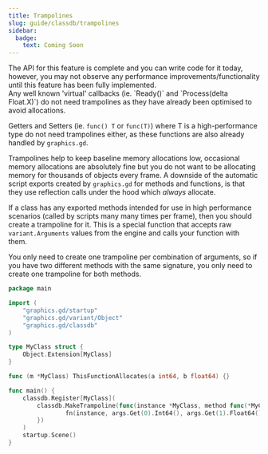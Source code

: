 ```yaml
---
title: Trampolines
slug: guide/classdb/trampolines
sidebar:
  badge:
    text: Coming Soon
---
```


<Aside type="caution">
    The API for this feature is complete and you can write code for it today, however, you may not observe any
    performance improvements/functionality until this feature has been fully implemented.
</Aside>

<Aside>
Any well known 'virtual' callbacks (ie. `Ready()` and `Process(delta Float.X)`) do not need trampolines
as they have already been optimised to avoid allocations.

Getters and Setters (ie. `func() T` or `func(T)`) where T is a high-performance type do not need
trampolines either, as these functions are also already handled by `graphics.gd`.

</Aside>

Trampolines help to keep baseline memory allocations low, occasional memory allocations are absolutely fine but
you do not want to be allocating memory for thousands of objects every frame. A downside of the automatic script exports
created by `graphics.gd` for methods and functions, is that they use reflection calls under the hood which *always* allocate.

If a class has any exported methods intended for use in high performance scenarios (called by scripts many many
times per frame), then you should create a trampoline for it. This is a special function that accepts
raw `variant.Arguments` values from the engine and calls your function with them.

You only need to create one trampoline per combination of arguments, so if you have two different methods with the same signature,
you only need to create one trampoline for both methods.

```go
package main

import (
	"graphics.gd/startup"
	"graphics.gd/variant/Object"
	"graphics.gd/classdb"
)

type MyClass struct {
	Object.Extension[MyClass]
}

func (m *MyClass) ThisFunctionAllocates(a int64, b float64) {}

func main() {
	classdb.Register[MyClass](
		classdb.MakeTrampoline(func(instance *MyClass, method func(*MyClass, int64, float64), args variant.Arguments) {
				fn(instance, args.Get(0).Int64(), args.Get(1).Float64())
		})
	)
	startup.Scene()
}
```

